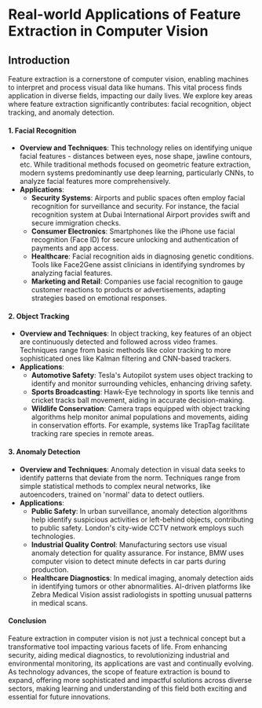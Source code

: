 # Real-world Applications of Feature Extraction in Computer Vision


## Introduction

Feature extraction is a cornerstone of computer vision, enabling machines to interpret and process visual data like humans. This vital process finds application in diverse fields, impacting our daily lives. We explore key areas where feature extraction significantly contributes: facial recognition, object tracking, and anomaly detection.


#### 1. Facial Recognition
- **Overview and Techniques**: This technology relies on identifying unique facial features - distances between eyes, nose shape, jawline contours, etc. While traditional methods focused on geometric feature extraction, modern systems predominantly use deep learning, particularly CNNs, to analyze facial features more comprehensively.
- **Applications**:
  - **Security Systems**: Airports and public spaces often employ facial recognition for surveillance and security. For instance, the facial recognition system at Dubai International Airport provides swift and secure immigration checks.
  - **Consumer Electronics**: Smartphones like the iPhone use facial recognition (Face ID) for secure unlocking and authentication of payments and app access.
  - **Healthcare**: Facial recognition aids in diagnosing genetic conditions. Tools like Face2Gene assist clinicians in identifying syndromes by analyzing facial features.
  - **Marketing and Retail**: Companies use facial recognition to gauge customer reactions to products or advertisements, adapting strategies based on emotional responses.

#### 2. Object Tracking
- **Overview and Techniques**: In object tracking, key features of an object are continuously detected and followed across video frames. Techniques range from basic methods like color tracking to more sophisticated ones like Kalman filtering and CNN-based trackers.
- **Applications**:
  - **Automotive Safety**: Tesla's Autopilot system uses object tracking to identify and monitor surrounding vehicles, enhancing driving safety.
  - **Sports Broadcasting**: Hawk-Eye technology in sports like tennis and cricket tracks ball movement, aiding in accurate decision-making.
  - **Wildlife Conservation**: Camera traps equipped with object tracking algorithms help monitor animal populations and movements, aiding in conservation efforts. For example, systems like TrapTag facilitate tracking rare species in remote areas.

#### 3. Anomaly Detection
- **Overview and Techniques**: Anomaly detection in visual data seeks to identify patterns that deviate from the norm. Techniques range from simple statistical methods to complex neural networks, like autoencoders, trained on 'normal' data to detect outliers.
- **Applications**:
  - **Public Safety**: In urban surveillance, anomaly detection algorithms help identify suspicious activities or left-behind objects, contributing to public safety. London's city-wide CCTV network employs such technologies.
  - **Industrial Quality Control**: Manufacturing sectors use visual anomaly detection for quality assurance. For instance, BMW uses computer vision to detect minute defects in car parts during production.
  - **Healthcare Diagnostics**: In medical imaging, anomaly detection aids in identifying tumors or other abnormalities. AI-driven platforms like Zebra Medical Vision assist radiologists in spotting unusual patterns in medical scans.

#### Conclusion
Feature extraction in computer vision is not just a technical concept but a transformative tool impacting various facets of life. From enhancing security, aiding medical diagnostics, to revolutionizing industrial and environmental monitoring, its applications are vast and continually evolving. As technology advances, the scope of feature extraction is bound to expand, offering more sophisticated and impactful solutions across diverse sectors, making learning and understanding of this field both exciting and essential for future innovations.
